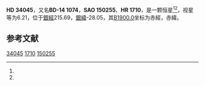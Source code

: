 {{Starbox begin
| name = HD 34045
}}
{{Starbox observe
| epoch = [[J2000.0|J2000.0]]
| constell = {{星座名待查}}<ref name=SIMBAD>{{cite web
 | url=http://simbad.u-strasbg.fr/simbad/sim-id?Ident=HR+1710
 | title =Pulsating variable Star
 | publisher=Centre de Données astronomiques de Strasbourg
 | work=SIMBAD
 | accessdate=2012-07-13}}</ref><ref name=DATA>{{cite web
 | url=http://vizier.u-strasbg.fr/viz-bin/VizieR-5?-out.add=.&-source=5050&-corr=PK=HR&-out.max=9999&HR=1710
 | title=VizieR Detailed Page
 | accessdate=2012-07-13
 | archive-date=2016-03-04
 | archive-url=https://web.archive.org/web/20160304221028/http://vizier.u-strasbg.fr/viz-bin/VizieR-5?-out.add=.&-source=5050&-corr=PK=HR&-out.max=9999&HR=1710
 | dead-url=no
 }}</ref>
| 星官 = 
| ra = {{RA|5|13|59.9}}<ref name=SIMBAD /><ref name=DATA />
| dec = {{DEC|-14|36|24}}<ref name=SIMBAD /><ref name=DATA />
| appmag_v = 6.21<ref name=SIMBAD /><ref name=DATA />
}}
{{Starbox character
| class = F2III<ref name=SIMBAD /><ref name=DATA />
| b-v = 0.37<ref name=SIMBAD /><ref name=DATA />
| u-b = <ref name=SIMBAD /><ref name=DATA />
| r-i = <ref name=SIMBAD /><ref name=DATA />
| variable = 
}}
{{Starbox astrometry
| radial_v = 
| prop_mo_ra = 31
| parallax = 
| p_error = 
}}
{{Starbox catalog
| names =BD-14 1074，[[SAO星表|SAO]] 150255，[[HD星表|HD]] 34045，[[HR星表|HR]] 1710}}
{{Starbox reference |Simbad=HR+1710}}
{{Starbox end}}

'''HD 34045'''，又名'''BD-14 1074'''，'''SAO 150255'''、'''HR 1710'''，是一颗恒星<ref name=SIMBAD /><ref name=DATA />，视星等为6.21，位于[[銀道座標系|銀經]]215.69，[[銀道座標系|銀緯]]-28.05，其[[B1900.0|B1900.0]]坐标为赤經{{RA|5|9|26.7}}，赤緯{{DEC|-14|-28.05|24}}。

== 参考文献 ==
{{reflist}}

{{star-stub}}

[[Category:HD和HDE天體|34045]]
[[Category:HR天體|1710]]
[[Category:SAO天體|150255]]
